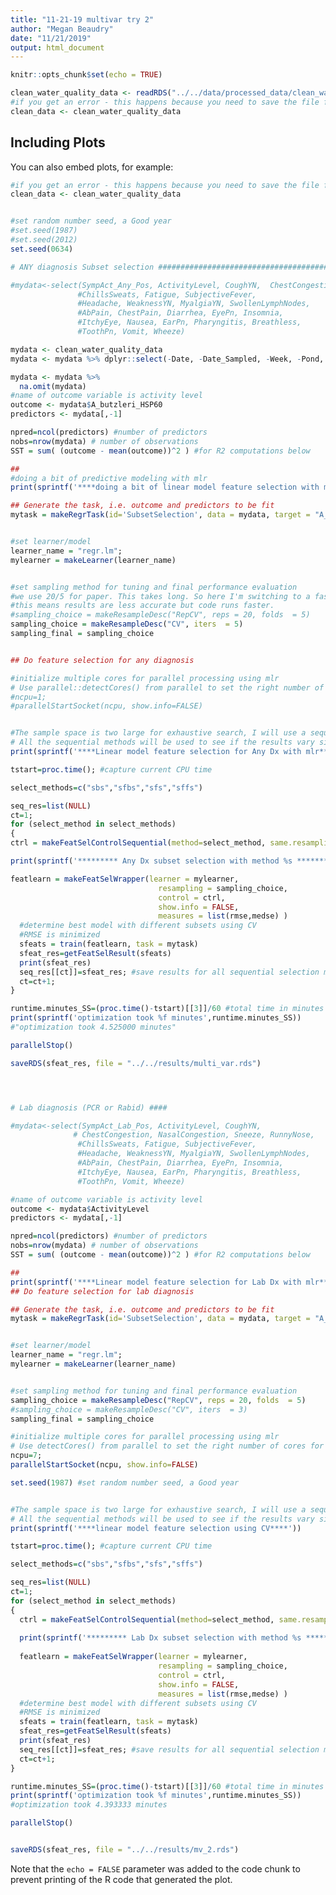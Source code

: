 ```yaml
---
title: "11-21-19 multivar try 2"
author: "Megan Beaudry"
date: "11/21/2019"
output: html_document
---
```


```r
knitr::opts_chunk$set(echo = TRUE)
```



```r
clean_water_quality_data <- readRDS("../../data/processed_data/clean_water_quality_data.rds")
#if you get an error - this happens because you need to save the file first cause it refers to a relative path 
clean_data <- clean_water_quality_data
```

## Including Plots

You can also embed plots, for example:

```r
#if you get an error - this happens because you need to save the file first cause it refers to a relative path 
clean_data <- clean_water_quality_data


#set random number seed, a Good year
#set.seed(1987)
#set.seed(2012)
set.seed(0634)

# ANY diagnosis Subset selection ##################################################################

#mydata<-select(SympAct_Any_Pos, ActivityLevel, CoughYN,  ChestCongestion, NasalCongestion, Sneeze, RunnyNose,
               #ChillsSweats, Fatigue, SubjectiveFever, 
               #Headache, WeaknessYN, MyalgiaYN, SwollenLymphNodes,
               #AbPain, ChestPain, Diarrhea, EyePn, Insomnia, 
               #ItchyEye, Nausea, EarPn, Pharyngitis, Breathless, 
               #ToothPn, Vomit, Wheeze)

mydata <- clean_water_quality_data
mydata <- mydata %>% dplyr::select(-Date, -Date_Sampled, -Week, -Pond, -Sampling_Site, -Sample_ID, -Rainfall, -Shigatoxin_1, -Shigatoxin_2, -Enteroalert)

mydata <- mydata %>%
  na.omit(mydata)
#name of outcome variable is activity level
outcome <- mydata$A_butzleri_HSP60
predictors <- mydata[,-1]

npred=ncol(predictors) #number of predictors
nobs=nrow(mydata) # number of observations
SST = sum( (outcome - mean(outcome))^2 ) #for R2 computations below

##
#doing a bit of predictive modeling with mlr
print(sprintf('****doing a bit of linear model feature selection with mlr****'))

## Generate the task, i.e. outcome and predictors to be fit
mytask = makeRegrTask(id='SubsetSelection', data = mydata, target = "A_butzleri_HSP60")


#set learner/model
learner_name = "regr.lm";
mylearner = makeLearner(learner_name)


#set sampling method for tuning and final performance evaluation
#we use 20/5 for paper. This takes long. So here I'm switching to a faster one.
#this means results are less accurate but code runs faster.
#sampling_choice = makeResampleDesc("RepCV", reps = 20, folds  = 5)
sampling_choice = makeResampleDesc("CV", iters  = 5)
sampling_final = sampling_choice


## Do feature selection for any diagnosis 

#initialize multiple cores for parallel processing using mlr
# Use parallel::detectCores() from parallel to set the right number of cores for your computer
#ncpu=1;
#parallelStartSocket(ncpu, show.info=FALSE)


#The sample space is two large for exhaustive search, I will use a sequential selection
# All the sequential methods will be used to see if the results vary significantly based on the selected model
print(sprintf('****Linear model feature selection for Any Dx with mlr****'))

tstart=proc.time(); #capture current CPU time

select_methods=c("sbs","sfbs","sfs","sffs")

seq_res=list(NULL)
ct=1;
for (select_method in select_methods)
{
ctrl = makeFeatSelControlSequential(method=select_method, same.resampling.instance = TRUE)

print(sprintf('********* Any Dx subset selection with method %s *********',select_method))

featlearn = makeFeatSelWrapper(learner = mylearner, 
                                 resampling = sampling_choice, 
                                 control = ctrl,
                                 show.info = FALSE,
                                 measures = list(rmse,medse) )
  #determine best model with different subsets using CV
  #RMSE is minimized
  sfeats = train(featlearn, task = mytask)
  sfeat_res=getFeatSelResult(sfeats)
  print(sfeat_res)
  seq_res[[ct]]=sfeat_res; #save results for all sequential selection methods
  ct=ct+1;
}

runtime.minutes_SS=(proc.time()-tstart)[[3]]/60 #total time in minutes the optimization took
print(sprintf('optimization took %f minutes',runtime.minutes_SS))
#"optimization took 4.525000 minutes"

parallelStop()

saveRDS(sfeat_res, file = "../../results/multi_var.rds")




# Lab diagnosis (PCR or Rabid) ####

#mydata<-select(SympAct_Lab_Pos, ActivityLevel, CoughYN,  
              # ChestCongestion, NasalCongestion, Sneeze, RunnyNose,
               #ChillsSweats, Fatigue, SubjectiveFever, 
               #Headache, WeaknessYN, MyalgiaYN, SwollenLymphNodes,
               #AbPain, ChestPain, Diarrhea, EyePn, Insomnia, 
               #ItchyEye, Nausea, EarPn, Pharyngitis, Breathless, 
               #ToothPn, Vomit, Wheeze)

#name of outcome variable is activity level
outcome <- mydata$ActivityLevel
predictors <- mydata[,-1]

npred=ncol(predictors) #number of predictors
nobs=nrow(mydata) # number of observations
SST = sum( (outcome - mean(outcome))^2 ) #for R2 computations below

##
print(sprintf('****Linear model feature selection for Lab Dx with mlr****'))
## Do feature selection for lab diagnosis 

## Generate the task, i.e. outcome and predictors to be fit
mytask = makeRegrTask(id='SubsetSelection', data = mydata, target = "A_butzleri_HSP60")


#set learner/model
learner_name = "regr.lm";
mylearner = makeLearner(learner_name)


#set sampling method for tuning and final performance evaluation
sampling_choice = makeResampleDesc("RepCV", reps = 20, folds  = 5)
#sampling_choice = makeResampleDesc("CV", iters  = 3)
sampling_final = sampling_choice

#initialize multiple cores for parallel processing using mlr
# Use detectCores() from parallel to set the right number of cores for your computer
ncpu=7;
parallelStartSocket(ncpu, show.info=FALSE)

set.seed(1987) #set random number seed, a Good year


#The sample space is two large for exhaustive search, I will use a sequential selection
# All the sequential methods will be used to see if the results vary significantly based on the selected model
print(sprintf('****linear model feature selection using CV****'))

tstart=proc.time(); #capture current CPU time

select_methods=c("sbs","sfbs","sfs","sffs")

seq_res=list(NULL)
ct=1;
for (select_method in select_methods)
{
  ctrl = makeFeatSelControlSequential(method=select_method, same.resampling.instance = TRUE)
  
  print(sprintf('********* Lab Dx subset selection with method %s *********',select_method))
  
  featlearn = makeFeatSelWrapper(learner = mylearner, 
                                 resampling = sampling_choice, 
                                 control = ctrl,
                                 show.info = FALSE,
                                 measures = list(rmse,medse) )
  #determine best model with different subsets using CV
  #RMSE is minimized
  sfeats = train(featlearn, task = mytask)
  sfeat_res=getFeatSelResult(sfeats)
  print(sfeat_res)
  seq_res[[ct]]=sfeat_res; #save results for all sequential selection methods
  ct=ct+1;
}

runtime.minutes_SS=(proc.time()-tstart)[[3]]/60 #total time in minutes the optimization took
print(sprintf('optimization took %f minutes',runtime.minutes_SS))
#optimization took 4.393333 minutes

parallelStop()


saveRDS(sfeat_res, file = "../../results/mv_2.rds")

```

Note that the `echo = FALSE` parameter was added to the code chunk to prevent printing of the R code that generated the plot.

